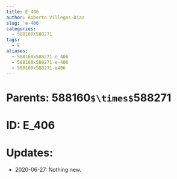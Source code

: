```yaml
---
title: E_406
author: Roberto Villegas-Diaz
slug: 'e-406'
categories:
  - 588160X588271
tags:
  - E
aliases:
  - 588160x588271-e_406
  - 588160x588271-e-406
  - 588160x588271-e406
---
```


# **Parents**: 588160`$\times$`588271
# **ID**: E_406
# **Updates**: 
 - 2020-06-27: Nothing new.

